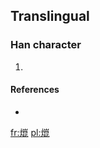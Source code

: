 ==Translingual==

===Han character===
{{Han char|rn=86|rad=火|as=11|sn=15|four=|canj=火山日心 (FUAP)}}

# {{defn|Han|sort=火11}}

====References====
* {{Han ref|kx=0681.141|hdz=32229.021|uh=71B4|ud=29108}}

[[fr:熴]]
[[pl:熴]]